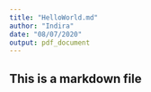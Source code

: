 ```yaml
---
title: "HelloWorld.md"
author: "Indira"
date: "08/07/2020"
output: pdf_document
---
```


## This is a markdown file

